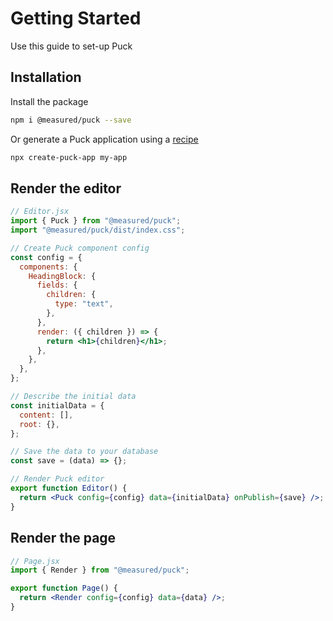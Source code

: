 # Getting Started

Use this guide to set-up Puck

## Installation

Install the package

```sh npm2yarn
npm i @measured/puck --save
```

Or generate a Puck application using a [recipe](recipes)

```sh
npx create-puck-app my-app
```

## Render the editor

```jsx
// Editor.jsx
import { Puck } from "@measured/puck";
import "@measured/puck/dist/index.css";

// Create Puck component config
const config = {
  components: {
    HeadingBlock: {
      fields: {
        children: {
          type: "text",
        },
      },
      render: ({ children }) => {
        return <h1>{children}</h1>;
      },
    },
  },
};

// Describe the initial data
const initialData = {
  content: [],
  root: {},
};

// Save the data to your database
const save = (data) => {};

// Render Puck editor
export function Editor() {
  return <Puck config={config} data={initialData} onPublish={save} />;
}
```

## Render the page

```jsx
// Page.jsx
import { Render } from "@measured/puck";

export function Page() {
  return <Render config={config} data={data} />;
}
```
